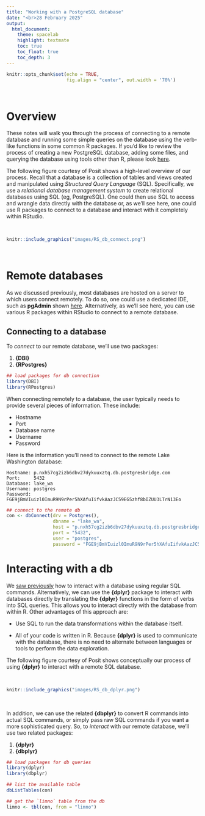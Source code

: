 ```yaml
---
title: "Working with a PostgreSQL database"
date: "<br>28 February 2025"
output:
  html_document:
    theme: spacelab
    highlight: textmate
    toc: true
    toc_float: true
    toc_depth: 3
---
```



```r
knitr::opts_chunk$set(echo = TRUE,
                      fig.align = "center", out.width = '70%')
```


<br>

# Overview 

These notes will walk you through the process of connecting to a remote database and running some simple queries on the database using the verb-like functions in some common R packages. If you'd like to review the process of creating a new PostgreSQL database, adding some files, and querying the database using tools other than R, please look [here](lec_14_intro_databases.html).

The following figure courtesy of Posit shows a high-level overview of our process. Recall that a database is a collection of tables and views created and manipulated using _Structured Query Language_ (SQL). Specifically, we use a _relational database management system_ to create relational databases using SQL (eg, PostgreSQL). One could then use SQL to access and wrangle data directly with the database or, as we'll see here, one could use R packages to connect to a database and interact with it completely within RStudio.

<br>
```r
knitr::include_graphics("images/RS_db_connect.png")
```
<br>


# Remote databases

As we discussed previously, most databases are hosted on a server to which users connect remotely. To do so, one could use a dedicated IDE, such as **pgAdmin** shown [here](lec_14_intro_databases.html#Getting_oriented_in_pgAdmin). Alternatively, as we'll see here, you can use various R packages within RStudio to connect to a remote database.


## Connecting to a database

To _connect_ to our remote database, we'll use two packages:

1) **{DBI}**
2) **{RPostgres}**

```r
## load packages for db connection
library(DBI)
library(RPostgres)
```

When connecting remotely to a database, the user typically needs to provide several pieces of information. These include:

* Hostname  
* Port  
* Database name
* Username
* Password

Here is the information you'll need to connect to the remote Lake Washington database:

```
Hostname: p.nxh57cg2izb6dbv27dykuuxztq.db.postgresbridge.com
Port:     5432
Database: lake_wa
Username: postgres
Password: FGE9jBmVIuizl0ImuR9N9rPer5hXAfuIifvkAazJC59EG5zhf8bIZUU3LTrN13Eo
```



```r
## connect to the remote db
con <- dbConnect(drv = Postgres(), 
                 dbname = "lake_wa", 
                 host = "p.nxh57cg2izb6dbv27dykuuxztq.db.postgresbridge.com", 
                 port = "5432", 
                 user = "postgres", 
                 password = "FGE9jBmVIuizl0ImuR9N9rPer5hXAfuIifvkAazJC59EG5zhf8bIZUU3LTrN13Eo")
```

# Interacting with a db

We [saw previously](lec_15_intro_databases.html) how to interact with a database using regular SQL commands. Alternatively, we can use the **{dplyr}** package to interact with databases directly by translating the **{dplyr}** functions in the form of verbs into SQL queries. This allows you to interact directly with the database from within R. Other advantages of this approach are:

* Use SQL to run the data transformations within the database itself.

* All of your code is written in R. Because **{dplyr}** is used to communicate with the database, there is no need to alternate between languages or tools to perform the data exploration.

The following figure courtesy of Posit shows conceptually our process of using **{dplyr}** to interact with a remote SQL database.

<br>
```r
knitr::include_graphics("images/RS_db_dplyr.png")
```
<br>

In addition, we can use the related **{dbplyr}** to convert R commands into actual SQL commands, or simply pass raw SQL commands if you want a more sophisticated query. So, to _interact_ with our remote database, we'll use two related packages:

1) **{dplyr}**
2) **{dbplyr}**

```r
## load packages for db queries
library(dplyr)
library(dbplyr)
```



```r
## list the available table
dbListTables(con)

## get the `limno` table from the db
limno <- tbl(con, from = "limno")
```

